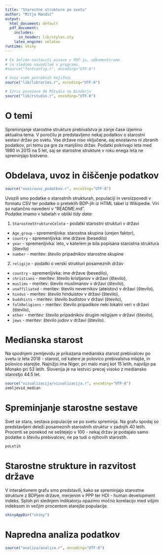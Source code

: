 ```yaml
---
title: "Starostne strukture po svetu"
author: "Mitja Mandić"
output:
  html_document: default
  pdf_document:
    includes:
      in_header: lib/styles.sty
    latex_engine: xelatex
runtime: shiny
---
```


```r
# Če želimo nastaviti pisave v PDF-ju, odkomentiramo
# in sledimo navodilom v programu.
#source("fontconfig.r", encoding="UTF-8")

# Uvoz vseh potrebnih knjižnic
source("lib/libraries.r", encoding="UTF-8")
```

```r
# Izris povezave do RStudia na Binderju
source("lib/rstudio.r", encoding="UTF-8")
```

# O temi

Spreminjanje starostne strukture prebivalstva je zanje čase izjemno aktualna tema. V poročilu je predstavljeno nekaj podatkov o starostni sestavi držav po svetu. Vse države niso vključene, saj enostavno ni zbranih podatkov, pri temu pa gre za manjšino držav. Podatki pokrivajo leta med 1980 in 2015 na 5 let, saj se starostne strukture v roku enega leta ne spreminjajo bistveno.

# Obdelava, uvoz in čiščenje podatkov

```r
source("uvoz/uvoz_podatkov.r", encoding="UTF-8")
```

Uvozili smo podatke o starostnih strukturah, populaciji in veroizpovedi v formatu CSV ter podatke o preteklih BDP-jih iz HTML tabel iz Wikipedie. Viri so natančno navedeni v "README.md".  
Podatke imamo v tabelah v obliki *tidy data*:


1. `StarostneStruktureCelota` - podatki starostni strukturi v državi
  - `Age_group` - spremenljivka: starostna skupina (urejen faktor),
  - `country` - spremenljivka: ime države (besedilo)
  - `year` - spremenljivka: leto, v katerem je bila popisana starostna struktura (število)
  - `number` - meritev: število pripadnikov starostne skupine

2. `religije` - podatki o verski strukturi posameznih držav
  - `country` - spremenljivka: ime države (besedilo),
  - `christians` - meritev: število kristjanov v državi (število),
  - `muslims` - meritev: število muslimanov v državi (število),
  - `unaffiliated` - meritev: število nevernikov (ateistov) v državi (število),
  - `hindus` - meritev: število hinduistov v državi (število),
  - `buddhists` - meritev: število budistov v državi (število),
  - `folkReligions` - meritev: število pripadikov neki lokalni veri v državi (število),
  - `other` - meritev: število pripadnikov drugim religijam v državi (število),
  - `jews` - meritev: število judov v državi (število).


# Medianska starost

Na spodnjem zemljevidu je prikazana medianska starost prebivalcev po svetu iz leta 2018 - starost, od katere je polovico prebivalstva mlajše, in polovico starejše. Najnižjo ima Niger, pri malo manj kot 15 letih, 
najvišjo pa Monako pri 53 letih. Slovenija je na lestvici precej visoko z mediansko starostjo 44.5 let. 

```r
source("vizualizacija/vizualizacija.r", encoding="UTF-8")
zemljevid_median
```

# Spreminjanje starostne sestave

Svet se stara, sestava populacije se po svetu spreminja. Na grafu spodaj so predstavljeni deleži posameznih starostnih struktur v zadnjih 40 letih. Procenti se ponekod ne seštejejo v 100 - nekaj držav je podajalo samo podatke o številu prebivalcev, ne pa tudi o njihovih starostih.

```r
poLetih
```

# Starostne strukture in razvitost države

V interaktivnem grafu smo predstavili, kako se spreminjajo starostne strukture z BDPjem države, merjenim v PPP ter HDI - human development indeks. Sploh pri slednjem indikatorju opazimo močno korelacijo med višjim indeksom in večjim procentom starejše populacije.

```r
shinyAppDir("shiny")
```




# Napredna analiza podatkov

```r
source("analiza/analiza.r", encoding="UTF-8")

```
